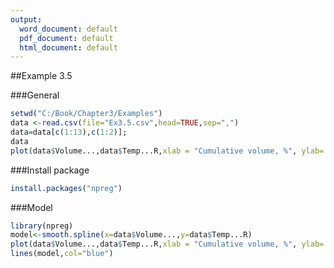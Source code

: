 ---
output:
  word_document: default
  pdf_document: default
  html_document: default
---

##Example 3.5


###General
```{r, echo = TRUE}
setwd("C:/Book/Chapter3/Examples")
data <-read.csv(file="Ex3.5.csv",head=TRUE,sep=",")
data=data[c(1:13),c(1:2)];
data
plot(data$Volume...,data$Temp...R,xlab = "Cumulative volume, %", ylab= "Temperature, R")
```

###Install package
```{r, echo = TRUE}
install.packages("npreg")
```
###Model
```{r, echo = TRUE}
library(npreg)
model<-smooth.spline(x=data$Volume...,y=data$Temp...R)
plot(data$Volume...,data$Temp...R,xlab = "Cumulative volume, %", ylab= "Temperature, R")
lines(model,col="blue")
```
